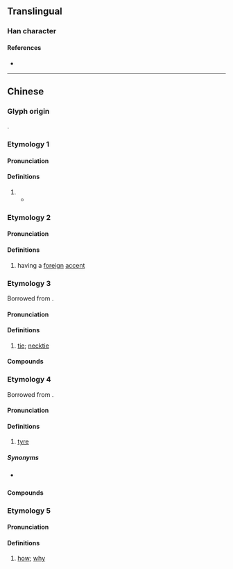 {{character info}}
==Translingual==

===Han character===
{{Han char|rn=30|rad=口|as=04|sn=7|four=64030|canj=RKI,XRKI|ids=⿰口太}}

====References====
* {{Han ref|kx=0181.191|hdz=10587.030|uh=5454|ud=21588|bh=CA79|bd=51833}}

----

==Chinese==

===Glyph origin===
{{Han compound|口|太|c1=s|c2=p|t1=mouth; speech|ls=psc}}.

===Etymology 1===
{{zh-forms|alt=𠯪}}

====Pronunciation====
{{zh-pron
|m=dāi,tai,1nb=Mainland,2nb=Taiwan
|cat=intj
}}

====Definitions====
{{zh-hanzi}}

# {{n-g|An exclamation to get [[attention]].}}
#* {{zh-x|呔{Dāi}！住口！你 這 勢利 的 狗！|'''Bah'''! Shut up! Lick-spittle cur!|ref='''1925''', {{w|Lu Xun}}, “The Dog's Retort”, in ''Wild Grass'' (English translation by {{w|Yang Xianyi}} and {{w|Gladys Yang}})}}

===Etymology 2===
{{zh-forms|alt=奤,㘆}}

====Pronunciation====
{{zh-pron
|m=tǎi
|c=toi2
|cat=a
}}

====Definitions====
{{zh-hanzi}}

# {{lb|zh|dialectal}} having a [[foreign]] [[accent]]

===Etymology 3===
{{zh-forms|alt=𧘹}}
Borrowed from {{bor|yue|en|tie}}.

====Pronunciation====
{{zh-pron
|c=taai1
|cat=n
}}

====Definitions====
{{zh-hanzi}}

# {{lb|zh|Cantonese}} [[tie]]; [[necktie]] {{zh-mw|條}}

====Compounds====
{{zh-der|煲呔|領呔|打呔|呔夾|呔針}}

===Etymology 4===
{{zh-forms|alt=軚}}
Borrowed from {{bor|yue|en|tyre}}.

====Pronunciation====
{{zh-pron
|c=taai1
|cat=n
}}

====Definitions====
{{zh-hanzi}}

# {{lb|zh|Cantonese}} [[tyre]] {{zh-mw|條}}

=====Synonyms=====
* {{q|Mandarin}} {{zh-l|胎}}

====Compounds====
{{zh-der|車呔|士啤呔|輪呔|爆呔|呔令|呔軨|雪呔|四季呔}}

===Etymology 5===
{{zh-forms|alt=豈}}

====Pronunciation====
{{zh-pron
|mn=thái
|cat=adv
}}

====Definitions====
{{zh-hanzi}}

# {{lb|zh|Min Nan}} [[how]]; [[why]]
#: {{zh-x|呔 會 按呢？|How could it be?|TW}}
